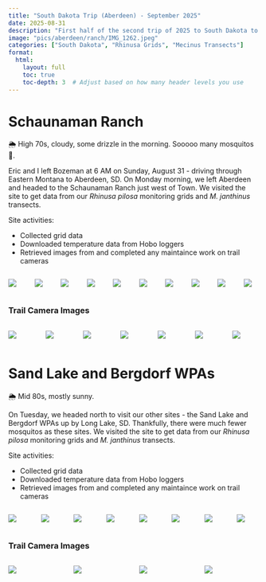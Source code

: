 ```yaml
---
title: "South Dakota Trip (Aberdeen) - September 2025"
date: 2025-08-31
description: "First half of the second trip of 2025 to South Dakota to collect data from *R. pilosa* grids and *M. janthinus* transects."
image: "pics/aberdeen/ranch/IMG_1262.jpeg"
categories: ["South Dakota", "Rhinusa Grids", "Mecinus Transects"]
format:
  html:
    layout: full
    toc: true
    toc-depth: 3  # Adjust based on how many header levels you use
---
```


<!-- <div style="text-align: center; margin-top: 2em;">
  <a class="btn-small" href="spring25spearfish.qmd" role="button">
    View the Spearfish portion of this trip here →
  </a>
</div> -->
# Schaunaman Ranch  
::: {.callout-note title="Weather"}
🌦️ High 70s, cloudy, some drizzle in the morning. Sooooo many mosquitos 🦟.
:::

Eric and I left Bozeman at 6 AM on Sunday, August 31 - driving through Eastern Montana to Aberdeen, SD. On Monday morning, we left Aberdeen and headed to the Schaunaman Ranch just west of Town. We visited the site to get data from our *Rhinusa pilosa* monitoring grids and *M. janthinus* transects.

Site activities:

- Collected grid data
- Downloaded temperature data from Hobo loggers 
- Retrieved images from and completed any maintaince work on trail cameras 
 
:::{.columns}

::: {.column width="33%" .px-2}
[![](pics/aberdeen/ranch/IMG_1261.jpeg)](pics/aberdeen/ranch/IMG_1261.jpeg){data-fancybox="gallery" data-caption=""}
:::

::: {.column width="33%" .px-2}
[![](pics/aberdeen/ranch/IMG_1262.jpeg)](pics/aberdeen/ranch/IMG_1262.jpeg){data-fancybox="gallery" data-caption=""}
:::

::: {.column width="33%" .px-2}
[![](pics/aberdeen/ranch/IMG_1264.jpeg)](pics/aberdeen/ranch/IMG_1264.jpeg){data-fancybox="gallery" data-caption=""}
:::

::: {.column width="33%" .px-2}
[![](pics/aberdeen/ranch/IMG_1266.jpeg)](pics/aberdeen/ranch/IMG_1266.jpeg){data-fancybox="gallery" data-caption=""}
:::

::: {.column width="33%" .px-2}
[![](pics/aberdeen/ranch/IMG_1267.jpeg)](pics/aberdeen/ranch/IMG_1267.jpeg){data-fancybox="gallery" data-caption=""}
:::

::: {.column width="33%" .px-2}
[![](pics/aberdeen/ranch/IMG_1269.jpeg)](pics/aberdeen/ranch/IMG_1269.jpeg){data-fancybox="gallery" data-caption=""}
:::

::: {.column width="33%" .px-2}
[![](pics/aberdeen/ranch/IMG_1273.jpeg)](pics/aberdeen/ranch/IMG_1273.jpeg){data-fancybox="gallery" data-caption=""}
:::

::: {.column width="33%" .px-2}
[![](pics/aberdeen/ranch/IMG_1275.jpeg)](pics/aberdeen/ranch/IMG_1275.jpeg){data-fancybox="gallery" data-caption=""}
:::

::: {.column width="33%" .px-2}
[![](pics/aberdeen/ranch/IMG_1277.jpeg)](pics/aberdeen/ranch/IMG_1277.jpeg){data-fancybox="gallery" data-caption=""}
:::

::: {.column width="33%" .px-2}
[![](pics/aberdeen/ranch/IMG_1280.jpeg)](pics/aberdeen/ranch/IMG_1280.jpeg){data-fancybox="gallery" data-caption=""}
:::

:::

### Trail Camera Images
:::{.columns}
::: {.column width="33%" .px-2}
[![](pics/aberdeen/ranch/trail cams/DSCF0002.JPG)](pics/aberdeen/ranch/trail cams/DSCF0002.JPG){data-fancybox="gallery" data-caption=""}
:::

::: {.column width="33%" .px-2}
[![](pics/aberdeen/ranch/trail cams/DSCF0051.JPG)](pics/aberdeen/ranch/trail cams/DSCF0051.JPG){data-fancybox="gallery" data-caption=""}
:::

::: {.column width="33%" .px-2}
[![](pics/aberdeen/ranch/trail cams/DSCF0053.JPG)](pics/aberdeen/ranch/trail cams/DSCF0053.JPG){data-fancybox="gallery" data-caption=""}
:::

::: {.column width="33%" .px-2}
[![](pics/aberdeen/ranch/trail cams/DSCF0081.JPG)](pics/aberdeen/ranch/trail cams/DSCF0081.JPG){data-fancybox="gallery" data-caption=""}
:::

::: {.column width="33%" .px-2}
[![](pics/aberdeen/ranch/trail cams/DSCF0084.JPG)](pics/aberdeen/ranch/trail cams/DSCF0084.JPG){data-fancybox="gallery" data-caption=""}
:::

::: {.column width="33%" .px-2}
[![](pics/aberdeen/ranch/trail cams/DSCF0087.JPG)](pics/aberdeen/ranch/trail cams/DSCF0087.JPG){data-fancybox="gallery" data-caption=""}
:::

::: {.column width="33%" .px-2}
[![](pics/aberdeen/ranch/trail cams/DSCF0164.JPG)](pics/aberdeen/ranch/trail cams/DSCF0164.JPG){data-fancybox="gallery" data-caption=""}
:::

:::


# Sand Lake and Bergdorf WPAs
::: {.callout-note title="Weather"}
🌦️ Mid 80s, mostly sunny.
:::
On Tuesday, we headed north to visit our other sites - the Sand Lake and Bergdorf WPAs up by Long Lake, SD. Thankfully, there were much fewer mosquitos as these sites. We visited the site to get data from our *Rhinusa pilosa* monitoring grids and *M. janthinus* transects.

Site activities:  

- Collected grid data
- Downloaded temperature data from Hobo loggers 
- Retrieved images from and completed any maintaince work on trail cameras

:::{.columns}

::: {.column width="33%" .px-2}
[![](pics/aberdeen/sand lake/IMG_1282.jpeg)](pics/aberdeen/sand lake/IMG_1282.jpeg){data-fancybox="gallery" data-caption=""}
:::

::: {.column width="33%" .px-2}
[![](pics/aberdeen/sand lake/IMG_1285.jpeg)](pics/aberdeen/sand lake/IMG_1285.jpeg){data-fancybox="gallery" data-caption=""}
:::

::: {.column width="33%" .px-2}
[![](pics/aberdeen/sand lake/IMG_1290.jpeg)](pics/aberdeen/sand lake/IMG_1290.jpeg){data-fancybox="gallery" data-caption=""}
:::

::: {.column width="33%" .px-2}
[![](pics/aberdeen/sand lake/IMG_1291.jpeg)](pics/aberdeen/sand lake/IMG_1291.jpeg){data-fancybox="gallery" data-caption=""}
:::

::: {.column width="33%" .px-2}
[![](pics/aberdeen/sand lake/IMG_1292.jpeg)](pics/aberdeen/sand lake/IMG_1292.jpeg){data-fancybox="gallery" data-caption=""}
:::

::: {.column width="33%" .px-2}
[![](pics/aberdeen/sand lake/IMG_1293.jpeg)](pics/aberdeen/sand lake/IMG_1293.jpeg){data-fancybox="gallery" data-caption=""}
:::

::: {.column width="33%" .px-2}
[![](pics/aberdeen/sand lake/IMG_1294.jpeg)](pics/aberdeen/sand lake/IMG_1294.jpeg){data-fancybox="gallery" data-caption=""}
:::

::: {.column width="33%" .px-2}
[![](pics/aberdeen/sand lake/IMG_1295.jpeg)](pics/aberdeen/sand lake/IMG_1295.jpeg){data-fancybox="gallery" data-caption=""}
:::

:::

### Trail Camera Images
:::{.columns}
::: {.column width="33%" .px-2}
[![](pics/aberdeen/sand lake/trail cams/DSCF0022.JPG)](pics/aberdeen/sand lake/trail cams/DSCF0022.JPG){data-fancybox="gallery" data-caption=""}
:::

::: {.column width="33%" .px-2}
[![](pics/aberdeen/sand lake/trail cams/DSCF0031.JPG)](pics/aberdeen/sand lake/trail cams/DSCF0031.JPG){data-fancybox="gallery" data-caption=""}
:::

::: {.column width="33%" .px-2}
[![](pics/aberdeen/sand lake/trail cams/DSCF0032.JPG)](pics/aberdeen/sand lake/trail cams/DSCF0032.JPG){data-fancybox="gallery" data-caption=""}
:::

::: {.column width="33%" .px-2}
[![](pics/aberdeen/sand lake/trail cams/DSCF0245.JPG)](pics/aberdeen/sand lake/trail cams/DSCF0245.JPG){data-fancybox="gallery" data-caption=""}
:::
:::



